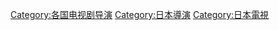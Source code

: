 [[Category:各国电视剧导演|Category:各国电视剧导演]]
[[Category:日本導演|Category:日本導演]]
[[Category:日本電視|Category:日本電視]]